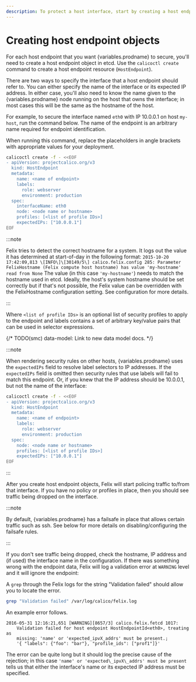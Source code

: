 ```yaml
---
description: To protect a host interface, start by creating a host endpoint object in etcd.
---
```



# Creating host endpoint objects

For each host endpoint that you want {variables.prodname} to secure, you'll need to
create a host endpoint object in etcd. Use the `calicoctl create` command
to create a host endpoint resource (`HostEndpoint`).

There are two ways to specify the interface that a host endpoint should
refer to. You can either specify the name of the interface or its
expected IP address. In either case, you'll also need to know the name given to
the {variables.prodname} node running on the host that owns the interface; in most cases this
will be the same as the hostname of the host.

For example, to secure the interface named `eth0` with IP 10.0.0.1 on
host `my-host`, run the command below. The name of the endpoint is an
arbitrary name required for endpoint identification.

When running this command, replace the placeholders in angle brackets with
appropriate values for your deployment.

```bash
calicoctl create -f - <<EOF
- apiVersion: projectcalico.org/v3
  kind: HostEndpoint
  metadata:
    name: <name of endpoint>
    labels:
      role: webserver
      environment: production
  spec:
    interfaceName: eth0
    node: <node name or hostname>
    profiles: [<list of profile IDs>]
    expectedIPs: ["10.0.0.1"]
EOF
```

:::note

Felix tries to detect the correct hostname for a system. It logs
out the value it has determined at start-of-day in the following
format:
`2015-10-20 17:42:09,813 \[INFO\]\[30149/5\] calico.felix.config 285: Parameter FelixHostname (Felix compute host hostname) has value 'my-hostname' read from None`
The value (in this case `'my-hostname'`) needs to match the hostname
used in etcd. Ideally, the host's system hostname should be set
correctly but if that's not possible, the Felix value can be
overridden with the FelixHostname configuration setting. See
configuration for more details.

:::

Where `<list of profile IDs>` is an optional list of security profiles
to apply to the endpoint and labels contains a set of arbitrary
key/value pairs that can be used in selector expressions.

{/* TODO(smc) data-model: Link to new data model docs. */}

:::note

When rendering security rules on other hosts, {variables.prodname} uses the
`expectedIPs` field to resolve label selectors
to IP addresses. If the `expectedIPs` field is omitted
then security rules that use labels will fail to match
this endpoint.
Or, if you knew that the IP address should be 10.0.0.1, but not the name
of the interface:

```bash
calicoctl create -f - <<EOF
- apiVersion: projectcalico.org/v3
  kind: HostEndpoint
  metadata:
    name: <name of endpoint>
    labels:
      role: webserver
      environment: production
  spec:
    node: <node name or hostname>
    profiles: [<list of profile IDs>]
    expectedIPs: ["10.0.0.1"]
EOF
```

:::

After you create host endpoint objects, Felix will start policing
traffic to/from that interface. If you have no policy or profiles in
place, then you should see traffic being dropped on the interface.

:::note

By default, {variables.prodname} has a failsafe in place that allows certain
traffic such as ssh. See below for more details on
disabling/configuring the failsafe rules.

:::

If you don't see traffic being dropped, check the hostname, IP address
and (if used) the interface name in the configuration. If there was
something wrong with the endpoint data, Felix will log a validation
error at `WARNING` level and it will ignore the endpoint:

A `grep` through the Felix logs for the string "Validation failed" should allow
you to locate the error.

```bash
grep "Validation failed" /var/log/calico/felix.log
```

An example error follows.

```
2016-05-31 12:16:21,651 [WARNING][8657/3] calico.felix.fetcd 1017:
    Validation failed for host endpoint HostEndpointId<eth0>, treating as
    missing: 'name' or 'expected_ipvX_addrs' must be present.;
    '{ "labels": {"foo": "bar"}, "profile_ids": ["prof1"]}'
```

The error can be quite long but it should log the precise cause of the
rejection; in this case `'name' or 'expected\_ipvX\_addrs' must be present` tells us that either the interface's name or its expected IP
address must be specified.
